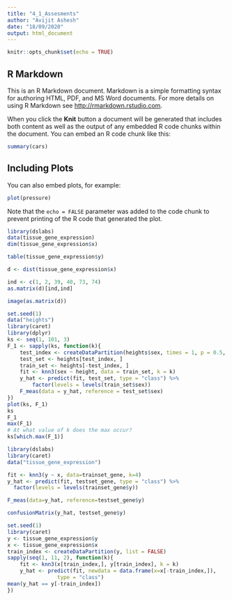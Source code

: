 ```yaml
---
title: "4_1_Assesments"
author: "Avijit Ashesh"
date: "18/09/2020"
output: html_document
---
```


```r
knitr::opts_chunk$set(echo = TRUE)
```

## R Markdown

This is an R Markdown document. Markdown is a simple formatting syntax for authoring HTML, PDF, and MS Word documents. For more details on using R Markdown see <http://rmarkdown.rstudio.com>.

When you click the **Knit** button a document will be generated that includes both content as well as the output of any embedded R code chunks within the document. You can embed an R code chunk like this:

```r
summary(cars)
```

## Including Plots

You can also embed plots, for example:

```r
plot(pressure)
```

Note that the `echo = FALSE` parameter was added to the code chunk to prevent printing of the R code that generated the plot.


```r

library(dslabs)
data(tissue_gene_expression)
dim(tissue_gene_expression$x)

table(tissue_gene_expression$y)


```

```r
d <- dist(tissue_gene_expression$x)
```

```r
ind <- c(1, 2, 39, 40, 73, 74)
as.matrix(d)[ind,ind]
```

```r
image(as.matrix(d))
```

```r
set.seed(1)
data("heights")
library(caret)
library(dplyr)
ks <- seq(1, 101, 3)
F_1 <- sapply(ks, function(k){
	test_index <- createDataPartition(heights$sex, times = 1, p = 0.5, list = FALSE)
	test_set <- heights[test_index, ]
	train_set <- heights[-test_index, ]
	fit <- knn3(sex ~ height, data = train_set, k = k)
	y_hat <- predict(fit, test_set, type = "class") %>% 
		factor(levels = levels(train_set$sex))
	F_meas(data = y_hat, reference = test_set$sex)
})
plot(ks, F_1)
ks
F_1
max(F_1)
# At what value of k does the max occur?
ks[which.max(F_1)]
```

```r
library(dslabs)
library(caret)
data("tissue_gene_expression")
```

```r
fit <- knn3(y ~ x, data=trainset_gene, k=4)
y_hat <- predict(fit, testset_gene, type = "class") %>%
  factor(levels = levels(trainset_gene$y))

F_meas(data=y_hat, reference=testset_gene$y)

confusionMatrix(y_hat, testset_gene$y)
```

```r
set.seed(1)
library(caret)
y <- tissue_gene_expression$y
x <- tissue_gene_expression$x
train_index <- createDataPartition(y, list = FALSE)
sapply(seq(1, 11, 2), function(k){
	fit <- knn3(x[train_index,], y[train_index], k = k)
	y_hat <- predict(fit, newdata = data.frame(x=x[-train_index,]),
				type = "class")
mean(y_hat == y[-train_index])
})
```

